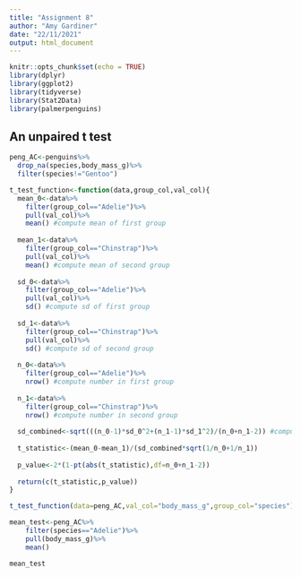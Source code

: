 ```yaml
---
title: "Assignment 8"
author: "Amy Gardiner"
date: "22/11/2021"
output: html_document
---
```


```r
knitr::opts_chunk$set(echo = TRUE)
library(dplyr)
library(ggplot2)
library(tidyverse)
library(Stat2Data)
library(palmerpenguins)
```

## An unpaired t test

```r
peng_AC<-penguins%>%
  drop_na(species,body_mass_g)%>%
  filter(species!="Gentoo")

t_test_function<-function(data,group_col,val_col){
  mean_0<-data%>%
    filter(group_col=="Adelie")%>%
    pull(val_col)%>%
    mean() #compute mean of first group
  
  mean_1<-data%>%
    filter(group_col=="Chinstrap")%>%
    pull(val_col)%>%
    mean() #compute mean of second group
  
  sd_0<-data%>%
    filter(group_col=="Adelie")%>%
    pull(val_col)%>%
    sd() #compute sd of first group
    
  sd_1<-data%>%
    filter(group_col=="Chinstrap")%>%
    pull(val_col)%>%
    sd() #compute sd of second group
  
  n_0<-data%>%
    filter(group_col=="Adelie")%>%
    nrow() #compute number in first group
  
  n_1<-data%>%
    filter(group_col=="Chinstrap")%>%
    nrow() #compute number in second group
  
  sd_combined<-sqrt(((n_0-1)*sd_0^2+(n_1-1)*sd_1^2)/(n_0+n_1-2)) #compute combined sd
  
  t_statistic<-(mean_0-mean_1)/(sd_combined*sqrt(1/n_0+1/n_1))
  
  p_value<-2*(1-pt(abs(t_statistic),df=n_0+n_1-2))
  
  return(c(t_statistic,p_value))
}

t_test_function(data=peng_AC,val_col="body_mass_g",group_col="species")

mean_test<-peng_AC%>%
    filter(species=="Adelie")%>%
    pull(body_mass_g)%>%
    mean()

mean_test
```









